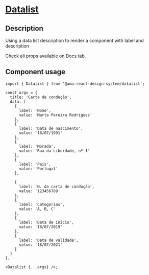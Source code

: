 
<Meta title="Components/Datalist/Datalist Docs" />

<h1 className="mb-32">
  <u>Datalist</u>
</h1>

<h2>Description</h2>

<p className="fs-16">Using a data list description to render a component with label and description</p>
<p className="fs-16">Check all props available on Docs tab.</p>

<h2>Component usage</h2>

```tsx
import { Datalist } from '@ama-react-design-system/datalist';

const args = {
  title: 'Carta de condução',
  data: [
    {
      label: 'Nome',
      value: 'Marta Pereira Rodrigues'
    },
    {
      label: 'Data de nascimento',
      value: '18/07/1991'
    },
    {
      label: 'Morada',
      value: 'Rua da Liberdade, nº 1'
    },
    {
      label: 'País',
      value: 'Portugal'
    },

    {
      label: 'N. da carta de condução',
      value: '123456789'
    },
    {
      label: 'Categorias',
      value: 'A, B, C'
    },
    {
      label: 'Data de início',
      value: '18/07/2019'
    },
    {
      label: 'Data de validade',
      value: '18/07/2021'
    }
  ]
};

<Datalist {...args} />;
```
